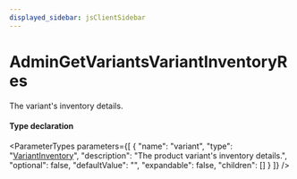 ```yaml
---
displayed_sidebar: jsClientSidebar
---
```



# AdminGetVariantsVariantInventoryRes

The variant's inventory details.

#### Type declaration

<ParameterTypes parameters={[
  {
    "name": "variant",
    "type": "[VariantInventory](internal.VariantInventory.mdx)",
    "description": "The product variant's inventory details.",
    "optional": false,
    "defaultValue": "",
    "expandable": false,
    "children": []
  }
]} />
